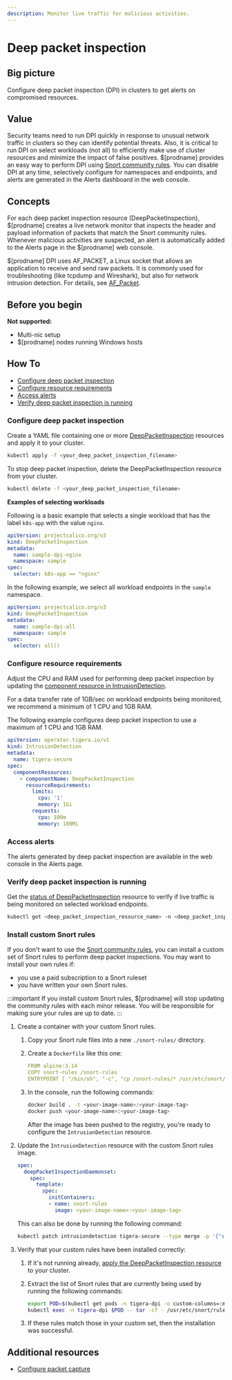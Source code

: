```yaml
---
description: Monitor live traffic for malicious activities.
---
```


# Deep packet inspection

## Big picture

Configure deep packet inspection (DPI) in clusters to get alerts on compromised resources.

## Value

Security teams need to run DPI quickly in response to unusual network traffic in clusters so they can identify potential threats.
Also, it is critical to run DPI on select workloads (not all) to efficiently make use of cluster resources and minimize the impact of false positives.
$[prodname] provides an easy way to perform DPI using [Snort community rules](https://www.snort.org/downloads/#rule-downloads).
You can disable DPI at any time, selectively configure for namespaces and endpoints, and alerts are generated in the Alerts dashboard in the web console.

## Concepts

For each deep packet inspection resource (DeepPacketInspection), $[prodname] creates a live network monitor that inspects the header and payload information of packets that match the Snort community rules.
Whenever malicious activities are suspected, an alert is automatically added to the Alerts page in the $[prodname] web console.

$[prodname] DPI uses AF_PACKET, a Linux socket that allows an application to receive and send raw packets.
It is commonly used for troubleshooting (like tcpdump and Wireshark), but also for network intrusion detection. For details, see [AF_Packet](https://man7.org/linux/man-pages/man7/packet.7.html).

## Before you begin

**Not supported:**

- Multi-nic setup
- $[prodname] nodes running Windows hosts

## How To

- [Configure deep packet inspection](#configure-deep-packet-inspection)
- [Configure resource requirements](#configure-resource-requirements)
- [Access alerts](#access-alerts)
- [Verify deep packet inspection is running](#verify-deep-packet-inspection-is-running)

### Configure deep packet inspection

Create a YAML file containing one or more [DeepPacketInspection](../reference/resources/deeppacketinspection.mdx) resources and apply it to your cluster.

```bash
kubectl apply -f <your_deep_packet_inspection_filename>
```

To stop deep packet inspection, delete the DeepPacketInspection resource from your cluster.

```bash
kubectl delete -f <your_deep_packet_inspection_filename>
```

**Examples of selecting workloads**

Following is a basic example that selects a single workload that has the label `k8s-app` with the value `nginx`.

```yaml
apiVersion: projectcalico.org/v3
kind: DeepPacketInspection
metadata:
  name: sample-dpi-nginx
  namespace: sample
spec:
  selector: k8s-app == "nginx"
```

In the following example, we select all workload endpoints in the `sample` namespace.

```yaml
apiVersion: projectcalico.org/v3
kind: DeepPacketInspection
metadata:
  name: sample-dpi-all
  namespace: sample
spec:
  selector: all()
```

### Configure resource requirements

Adjust the CPU and RAM used for performing deep packet inspection by updating the [component resource in IntrusionDetection](../reference/installation/api.mdx#intrusiondetectioncomponentresource).

For a data transfer rate of 1GB/sec on workload endpoints being monitored, we recommend a minimum of 1 CPU and 1GB RAM.

The following example configures deep packet inspection to use a maximum of 1 CPU and 1GB RAM.

```yaml
apiVersion: operator.tigera.io/v1
kind: IntrusionDetection
metadata:
  name: tigera-secure
spec:
  componentResources:
    - componentName: DeepPacketInspection
      resourceRequirements:
        limits:
          cpu: '1'
          memory: 1Gi
        requests:
          cpu: 100m
          memory: 100Mi
```

### Access alerts

The alerts generated by deep packet inspection are available in the web console in the Alerts page.

### Verify deep packet inspection is running

Get the [status of DeepPacketInspection](../reference/resources/deeppacketinspection.mdx#status) resource to verify if live traffic is being monitored on selected workload endpoints.

```bash
kubectl get <deep_packet_inspection_resource_name> -n <deep_packet_inspection_namespace>
```

### Install custom Snort rules

If you don't want to use the [Snort community rules](https://www.snort.org/downloads/#rule-downloads), you can install a custom set of Snort rules to perform deep packet inspections.
You may want to install your own rules if:
* you use a paid subscription to a Snort ruleset
* you have written your own Snort rules.

:::important
If you install custom Snort rules, $[prodname] will stop updating the community rules with each minor release.
You will be responsible for making sure your rules are up to date.
:::

1. Create a container with your custom Snort rules.

   1. Copy your Snort rule files into a new `./snort-rules/` directory.
   1. Create a `Dockerfile` like this one:

      ```yaml
      FROM alpine:3.14
      COPY snort-rules /snort-rules
      ENTRYPOINT [ "/bin/sh", "-c", "cp /snort-rules/* /usr/etc/snort/rules/" ]
      ```
   1. In the console, run the following commands:

      ```bash
      docker build . -t <your-image-name>:<your-image-tag>
      docker push <your-image-name>:<your-image-tag>
      ```

      After the image has been pushed to the registry, you're ready to configure the `IntrusionDetection` resource.

1. Update the `IntrusionDetection` resource with the custom Snort rules image.

   ```yaml
   spec:
     deepPacketInspectionDaemonset:
       spec:
         template:
           spec:
             initContainers:
             - name: snort-rules
               image: <your-image-name>:<your-image-tag>
   ```

    This can also be done by running the following command:

    ```bash
    kubectl patch intrusiondetection tigera-secure --type merge -p '{"spec":{"deepPacketInspectionDaemonset":{"spec":{"template":{"spec":{"initContainers":[{"name":"snort-rules", "image":"<your-image-name>:<your-image-tag>"}]}}}}}}'
    ```

1. Verify that your custom rules have been installed correctly:

   1. If it's not running already, [apply the DeepPacketInspection resource](#configure-deep-packet-inspection) to your cluster.
   1. Extract the list of Snort rules that are currently being used by running the following commands:

      ```bash
      export POD=$(kubectl get pods -n tigera-dpi -o custom-columns=:metadata.name --no-headers | head -n 1) \
      kubectl exec -n tigera-dpi $POD -- tar -cf - /usr/etc/snort/rules | tar --strip-components=4 -xf -
      ```

   1. If these rules match those in your custom set, then the installation was successful.

## Additional resources

- [Configure packet capture](../observability/packetcapture.mdx)
